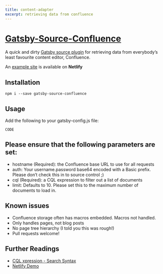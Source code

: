```yaml
---
title: content-adapter
excerpt: retrieving data from confluence
---
```


<Container>

# [Gatsby-Source-Confluence](https://www.gatsbyjs.cn/packages/gatsby-source-confluence/#gatsby-source-confluence)

A quick and dirty [Gatsby source plugin](https://www.gatsbyjs.cn/packages/gatsby-source-confluence/#gatsby-source-confluence) for retrieving data from everybody’s least favourite content editor, Confluence.

An [example site](https://gatsby-source-confluence.netlify.com/) is available on **Netlify**

## Installation

<code>npm i --save gatsby-source-confluence</code>

## Usage

Add the following to your gatsby-config.js file:

<Code>CODE</Code>

## Please ensure that the following parameters are set:

- hostname (Required): the Confluence base URL to use for all requests
- auth: Your username.password base64 encoded with a Basic prefix. Please don’t check this in to source control ;)
- cql (Required): a CQL expression to filter out a list of documents
- limit: Defaults to 10. Please set this to the maximum number of documents to load in.

## Known issues

- Confluence storage often has macros embedded. Macros not handled.
- Only handles pages, not blog posts
- No page tree hierarchy (I told you this was rough!)
- Pull requests welcome!

## Further Readings

- [CQL xpression - Search Syntax](https://support.atlassian.com/confluence-cloud/docs/confluence-search-syntax/)
- [Netlify Demo](https://gatsby-source-confluence.netlify.app/wiki/an-easy-intro-to-using-confluence)

</Container>
